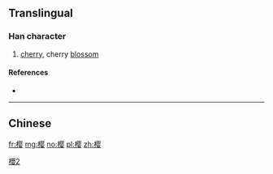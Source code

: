 {{also|櫻}}
==Translingual==
{{ja-forms|[[桜]]|樱|[[櫻]]}}

===Han character===
{{Han char|rn=75|rad=木|as=11|sn=15|four=|canj=木月人女 (DBOV)|ids=⿰[[木]][[婴]]}}

# [[cherry]], cherry [[blossom]]

====References====
* {{Han ref|kx=0551.181|hdz=21280.050|uh=6A31|ud=27185}}

----

==Chinese==
{{zh-see|櫻}}

[[Category:CJKV characters simplified differently in Japan and China|櫻2]]

[[fr:樱]]
[[mg:樱]]
[[no:樱]]
[[pl:樱]]
[[zh:樱]]